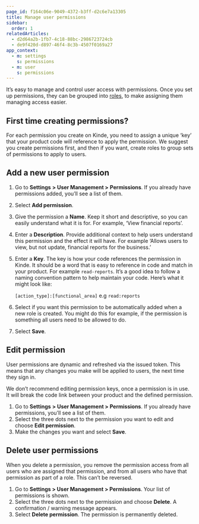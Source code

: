 ```yaml
---
page_id: f164c06e-9049-4372-b3ff-d2c6e7a13305
title: Manage user permissions
sidebar:
  order: 1
relatedArticles:
  - d2d64a2b-1fb7-4c18-88bc-2986723724cb
  - de9f420d-d897-46f4-8c3b-4507f0169a27
app_context:
  - m: settings
    s: permissions
  - m: user
    s: permissions
---
```


It’s easy to manage and control user access with permissions. Once you set up permissions, they can be grouped into [roles](/manage-users/roles-and-permissions/user-roles/), to make assigning them managing access easier.

## **First time creating permissions?**

For each permission you create on Kinde, you need to assign a unique ‘key’ that your product code will reference to apply the permission. We suggest you create permissions first, and then if you want, create roles to group sets of permissions to apply to users.

## **Add a new user permission**

1. Go to **Settings** **> User Management >** **Permissions**. If you already have permissions added, you’ll see a list of them.
2. Select **Add permission**.
3. Give the permission a **Name**. Keep it short and descriptive, so you can easily understand what it is for. For example, ‘View financial reports’.
4. Enter a **Description**. Provide additional context to help users understand this permission and the effect it will have. For example ‘Allows users to view, but not update, financial reports for the business.’
5. Enter a **Key**. The key is how your code references the permission in Kinde. It should be a word that is easy to reference in code and match in your product. For example `read-reports`. It’s a good idea to follow a naming convention pattern to help maintain your code. Here’s what it might look like:

   `[action_type]:[functional_area]` e.g `read:reports`

6. Select if you want this permission to be automatically added when a new role is created. You might do this for example, if the permission is something all users need to be allowed to do.
7. Select **Save**.

## **Edit permission**

User permissions are dynamic and refreshed via the issued token. This means that any changes you make will be applied to users, the next time they sign in.

We don’t recommend editing permission keys, once a permission is in use. It will break the code link between your product and the defined permission.

1. Go to **Settings** **> User Management > Permissions**. If you already have permissions, you’ll see a list of them.
2. Select the three dots next to the permission you want to edit and choose **Edit permission**.
3. Make the changes you want and select **Save**.

## Delete user permissions

When you delete a permission, you remove the permission access from all users who are assigned that permission, and from all users who have that permission as part of a role. This can’t be reversed.

1. Go to **Settings > User Management > Permissions**. Your list of permissions is shown.
2. Select the three dots next to the permission and choose **Delete**. A confirmation / warning message appears.
3. Select **Delete permission**. The permission is permanently deleted.
